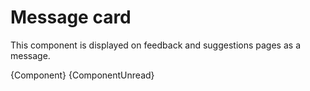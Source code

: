
<Meta title="Modules/Events card" component={EventsCard} />

# Message card

This component is displayed on feedback and suggestions pages as a message.


<Canvas>
  <Story
    name="From employee"
    args={{
      name: "John Doe",
      procents: 83,
      time: "12/3/2021 in 16.20",
      location: "Kitchen",
      value: 63,
    }}
  >
    {Component}
  </Story>
  <Story
    name="From measurement"
    args={{
      name: "Increased humidity",
      procents: 83,
      time: "13/3/2021 in 13.46",
      location: "Meeting room",
      value: 25,
    }}
  >
    {ComponentUnread}
  </Story>
</Canvas>
